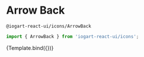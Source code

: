 

<Meta
    title="Icons"
    component={ArrowBack}
/>

# Arrow Back
`@iogart-react-ui/icons/ArrowBack`

```javascript
import { ArrowBack } from 'iogart-react-ui/icons';
```

<Story
  name="ArrowBack"
  args={{}}>
  {Template.bind({})}
</Story>
